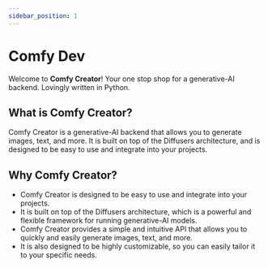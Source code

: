```yaml
---
sidebar_position: 1
---
```


# Comfy Dev

Welcome to **Comfy Creator**! Your one stop shop for a generative-AI backend. Lovingly written in Python.

## What is Comfy Creator?

Comfy Creator is a generative-AI backend that allows you to generate images, text, and more. It is built on top of the
Diffusers architecture, and is designed to be easy to use and integrate into your projects.

## Why Comfy Creator?

- Comfy Creator is designed to be easy to use and integrate into your projects.
- It is built on top of the Diffusers architecture, which is a powerful and flexible framework for running generative-AI
  models.
- Comfy Creator provides a simple and intuitive API that allows you to quickly and easily generate images, text, and
  more.
- It is also designed to be highly customizable, so you can easily tailor it to your specific needs.
